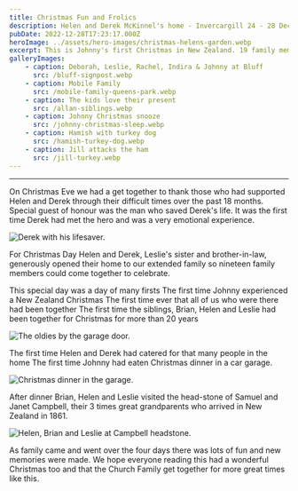 ```yaml
---
title: Christmas Fun and Frolics
description: Helen and Derek McKinnel's home - Invercargill 24 - 28 December 2022
pubDate: 2022-12-28T17:23:17.000Z
heroImage: ../assets/hero-images/christmas-helens-garden.webp
excerpt: This is Johnny's first Christmas in New Zealand. 19 family members gathered to celebrate.
galleryImages:
    - caption: Deborah, Leslie, Rachel, Indira & Johnny at Bluff
      src: /bluff-signpost.webp
    - caption: Mobile Family
      src: /mobile-family-queens-park.webp
    - caption: The kids love their present
      src: /allan-siblings.webp
    - caption: Johnny Christmas snooze
      src: /johnny-christmas-sleep.webp
    - caption: Hamish with turkey dog
      src: /hamish-turkey-dog.webp
    - caption: Jill attacks the ham
      src: /jill-turkey.webp
---
```


***

On Christmas Eve we had a get together to thank those who had supported Helen and Derek through their difficult times over the past 18 months. Special guest of honour was the man who saved Derek's life. It was the first time Derek had met the hero and was a very emotional experience.

![Derek with his lifesaver.](/derek-lifesaver.webp)

For Christmas Day Helen and Derek, Leslie's sister and brother-in-law, generously opened their home to our extended family so nineteen family members could come together to celebrate.


<FactsText>This special day was a day of many firsts</FactsText>
<FactsText>The first time Johnny experienced a New Zealand Christmas</FactsText>
<FactsText>The first time ever that all of us who were there had been together</FactsText>
<FactsText>The first time the siblings, Brian, Helen and Leslie had been together for Christmas for more than 20 years</FactsText>

![The oldies by the garage door.](/siblings-christmas.webp)

<FactsText>The first time Helen and Derek had catered for that many people in the home</FactsText>
<FactsText>The first time Johnny had eaten Christmas dinner in a car garage.</FactsText>

![Christmas dinner in the garage.](/garage-christmas.webp)

After dinner Brian, Helen and Leslie visited the head-stone of Samuel and Janet Campbell, their 3 times great grandparents who arrived in New Zealand in 1861.

![Helen, Brian and Leslie at Campbell headstone.](/campbell-headstone.webp)

As family came and went over the four days there was lots of fun and new memories were made. We hope everyone reading this had a wonderful Christmas too and that the Church Family get together for more great times like this.



